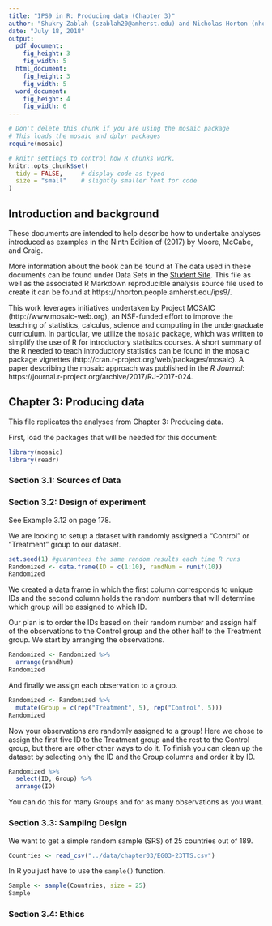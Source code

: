```yaml
---
title: "IPS9 in R: Producing data (Chapter 3)"
author: "Shukry Zablah (szablah20@amherst.edu) and Nicholas Horton (nhorton@amherst.edu)"
date: "July 18, 2018"
output: 
  pdf_document:
    fig_height: 3
    fig_width: 5
  html_document:
    fig_height: 3
    fig_width: 5
  word_document:
    fig_height: 4
    fig_width: 6
---
```



```r
# Don't delete this chunk if you are using the mosaic package
# This loads the mosaic and dplyr packages
require(mosaic)
```

```r
# knitr settings to control how R chunks work.
knitr::opts_chunk$set(
  tidy = FALSE,     # display code as typed
  size = "small"    # slightly smaller font for code
)
```

## Introduction and background 

These documents are intended to help describe how to undertake analyses introduced 
as examples in the Ninth Edition of \emph{Introduction to the Practice of Statistics} (2017) by Moore, McCabe, and Craig.

More information about the book can be found at 
The data used in these documents can be found under Data Sets in the [Student Site](https://www.macmillanlearning.com/catalog/studentresources/ips9e?_ga=2.29224888.526668012.1531487989-1209447309.1529940008#). This
file as well as the associated R Markdown reproducible analysis source file used to create it can be found at https://nhorton.people.amherst.edu/ips9/.

This work leverages initiatives undertaken by Project MOSAIC (http://www.mosaic-web.org), an NSF-funded effort to improve the teaching of statistics, calculus, science and computing in the undergraduate curriculum. In particular, we utilize the `mosaic` package, which was written to simplify the use of R for introductory statistics courses. A short summary of the R needed to teach introductory statistics can be found in the mosaic package vignettes (http://cran.r-project.org/web/packages/mosaic).  A paper describing the mosaic approach was published in the *R Journal*: https://journal.r-project.org/archive/2017/RJ-2017-024.
  
## Chapter 3: Producing data
This file replicates the analyses from Chapter 3: Producing data.

First, load the packages that will be needed for this document: 
```r
library(mosaic)
library(readr)
```

### Section 3.1: Sources of Data 
### Section 3.2: Design of experiment

See Example 3.12 on page 178.

We are looking to setup a dataset with randomly assigned a "Control" or "Treatment" group to our dataset.

```r
set.seed(1) #guarantees the same random results each time R runs
Randomized <- data.frame(ID = c(1:10), randNum = runif(10)) 
Randomized
```

We created a data frame in which the first column corresponds to unique IDs and the second column holds the random numbers that will determine which group will be assigned to which ID.

Our plan is to order the IDs based on their random number and assign half of the observations to the Control group and the other half to the Treatment group. We start by arranging the observations. 

```r
Randomized <- Randomized %>%
  arrange(randNum)
Randomized
```

And finally we assign each observation to a group. 

```r
Randomized <- Randomized %>% 
  mutate(Group = c(rep("Treatment", 5), rep("Control", 5))) 
Randomized
```

Now your observations are randomly assigned to a group! Here we chose to assign the first five ID to the Treatment group and the rest to the Control group, but there are other other ways to do it. To finish you can clean up the dataset by selecting only the ID and the Group columns and order it by ID.

```r
Randomized %>% 
  select(ID, Group) %>% 
  arrange(ID)
```

You can do this for many Groups and for as many observations as you want. 

### Section 3.3: Sampling Design

We want to get a simple random sample (SRS) of 25 countries out of 189.

```r
Countries <- read_csv("../data/chapter03/EG03-23TTS.csv")
```

In R you just have to use the `sample()` function.

```r
Sample <- sample(Countries, size = 25)
Sample
```


### Section 3.4: Ethics
